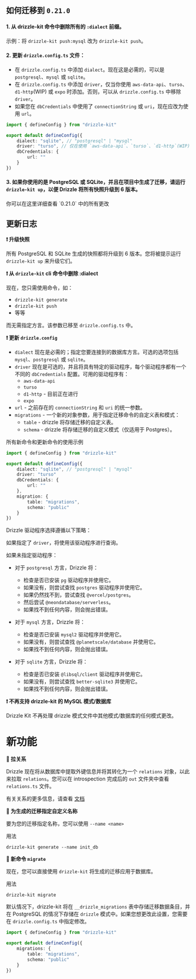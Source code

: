 
## 如何迁移到 `0.21.0`

#### 1. 从 drizzle-kit 命令中删除所有的 `:dialect` 前缀。
示例：将 `drizzle-kit push:mysql` 改为 `drizzle-kit push`。

#### 2. 更新 `drizzle.config.ts` 文件：
 - 在 `drizzle.config.ts` 中添加 `dialect`。现在这是必需的，可以是 `postgresql`、`mysql` 或 `sqlite`。
 - 在 `drizzle.config.ts` 中添加 `driver`，仅当你使用 `aws-data-api`、`turso`、`d1-http`(WIP) 或 `expo` 时添加。否则，可以从 `drizzle.config.ts` 中移除 `driver`。
 - 如果您在 `dbCredentials` 中使用了 `connectionString` 或 `uri`，现在应改为使用 `url`。
    
```ts
import { defineConfig } from "drizzle-kit"

export default defineConfig({
    dialect: "sqlite", // "postgresql" | "mysql"
    driver: "turso", // 仅在使用 `aws-data-api`、`turso`、`d1-http`(WIP) 或 `expo` 时使用
    dbCredentials: {
        url: ""
    }
})
```

#### 3. 如果你使用的是 PostgreSQL 或 SQLite，并且在项目中生成了迁移，请运行 `drizzle-kit up`，以便 Drizzle 将所有快照升级到 6 版本。

<Callout>
  你可以在这里详细查看 `0.21.0` 中的所有更改
</Callout>

## 更新日志

**❗ 升级快照**

所有 PostgreSQL 和 SQLite 生成的快照都将升级到 6 版本。您将被提示运行 `drizzle-kit up` 来升级它们。

**❗ 从 `drizzle-kit` cli 命令中删除 :dialect**

现在，您只需使用命令，如：

- `drizzle-kit generate`
- `drizzle-kit push`
- 等等

而无需指定方言。该参数已移至 `drizzle.config.ts` 中。

**❗ 更新 `drizzle.config`**

- `dialect` 现在是必需的；指定您要连接到的数据库方言。可选的选项包括 `mysql`、`postgresql` 或 `sqlite`。
- `driver` 现在是可选的，并且将具有特定的驱动程序，每个驱动程序都有一个不同的 `dbCredentials` 配置。可用的驱动程序有：
  - `aws-data-api`
  - `turso`
  - `d1-http` - 目前正在进行
  - `expo`
- `url` - 之前存在的 `connectionString` 和 `uri` 的统一参数。
- `migrations` - 一个新的对象参数，用于指定迁移命令的自定义表和模式：
  - `table` - drizzle 将存储迁移的自定义表。
  - `schema` - drizzle 将存储迁移的自定义模式（仅适用于 Postgres）。

所有新命令和更新命令的使用示例
```ts
import { defineConfig } from "drizzle-kit"

export default defineConfig({
    dialect: "sqlite", // "postgresql" | "mysql"
    driver: "turso"
    dbCredentials: {
        url: ""
    },
    migration: {
        table: "migrations",
        schema: "public"
    }
})
```

Drizzle 驱动程序选择遵循以下策略：

如果指定了 `driver`，将使用该驱动程序进行查询。

如果未指定驱动程序：

- 对于 `postgresql` 方言，Drizzle 将：
  - 检查是否已安装 `pg` 驱动程序并使用它。
  - 如果没有，则尝试查找 `postgres` 驱动程序并使用它。
  - 如果仍然找不到，尝试查找 `@vercel/postgres`。
  - 然后尝试 `@neondatabase/serverless`。
  - 如果找不到任何内容，则会抛出错误。

- 对于 `mysql` 方言，Drizzle 将：
  - 检查是否已安装 `mysql2` 驱动程序并使用它。
  - 如果没有，则尝试查找 `@planetscale/database` 并使用它。
  - 如果找不到任何内容，则会抛出错误。

- 对于 `sqlite` 方言，Drizzle 将：
  - 检查是否已安装 `@libsql/client` 驱动程序并使用它。
  - 如果没有，则尝试查找 `better-sqlite3` 并使用它。
  - 如果找不到任何内容，则会抛出错误。

**❗ 不再支持 drizzle-kit 的 MySQL 模式/数据库**

Drizzle Kit 不再处理 drizzle 模式文件中其他模式/数据库的任何模式更改。

# 新功能

**🎉 拉关系**

Drizzle 现在将从数据库中提取外键信息并将其转化为一个 `relations` 对象，以此来拉取 `relations`。您可以在 introspection 完成后的 `out` 文件夹中查看 `relations.ts` 文件。

有关关系的更多信息，请查看 [文档](/docs/rqb#declaring-relations)

**🎉 为生成的迁移指定自定义名称**

要为您的迁移指定名称，您可以使用 `--name <name>`

用法
```
drizzle-kit generate --name init_db
```

**🎉 新命令 `migrate`**

现在，您可以直接使用 `drizzle-kit` 将生成的迁移应用于数据库。

用法
```
drizzle-kit migrate
```

默认情况下，drizzle-kit 将在 `__drizzle_migrations` 表中存储迁移数据条目，并在 PostgreSQL 的情况下存储在 `drizzle` 模式中。如果您想更改此设置，您需要在 `drizzle.config.ts` 中指定修改。

```ts
import { defineConfig } from "drizzle-kit"

export default defineConfig({
    migrations: {
        table: "migrations",
        schema: "public"
    }
})
```